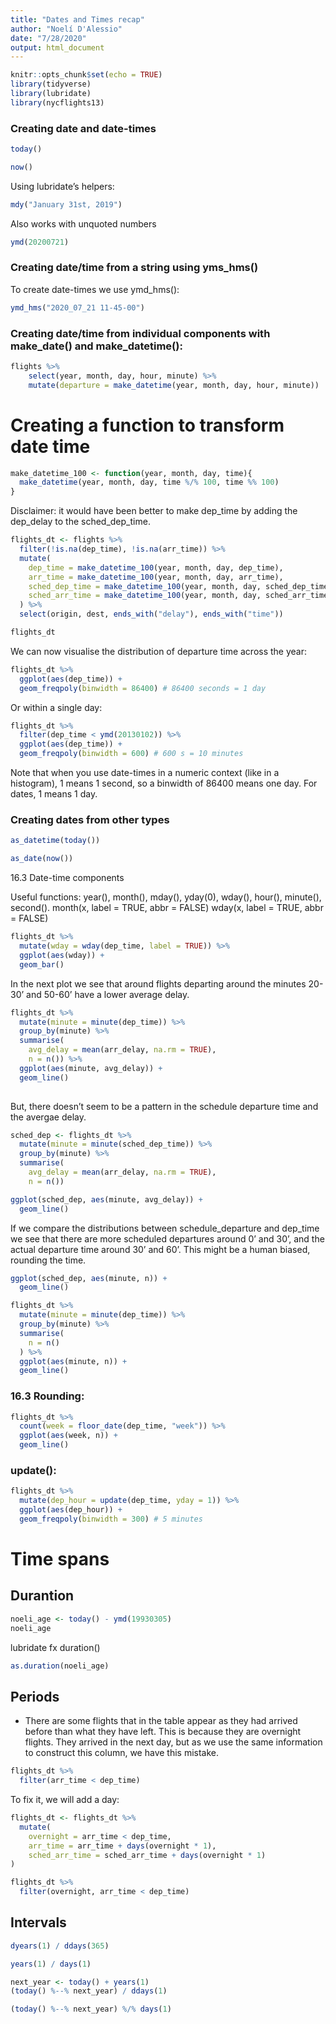 ```yaml
---
title: "Dates and Times recap"
author: "Noelí D'Alessio"
date: "7/28/2020"
output: html_document
---
```


```r
knitr::opts_chunk$set(echo = TRUE)
library(tidyverse)
library(lubridate)
library(nycflights13)
```

### Creating date and date-times

```r
today()
```
```r
now()
```
Using lubridate's helpers:
```r
mdy("January 31st, 2019")
```
Also works with unquoted numbers
```r
ymd(20200721)
```

### Creating date/time from a string using yms_hms()

To create date-times we use ymd_hms():
```r
ymd_hms("2020_07_21 11-45-00")
```

### Creating date/time from individual components with make_date() and make_datetime():

```r
flights %>% 
    select(year, month, day, hour, minute) %>% 
    mutate(departure = make_datetime(year, month, day, hour, minute))
```

# Creating a function to transform date time

```r
make_datetime_100 <- function(year, month, day, time){
  make_datetime(year, month, day, time %/% 100, time %% 100)
}
```

Disclaimer: it would have been better to make dep_time by adding the dep_delay to the sched_dep_time. 

```r
flights_dt <- flights %>% 
  filter(!is.na(dep_time), !is.na(arr_time)) %>% 
  mutate(
    dep_time = make_datetime_100(year, month, day, dep_time),
    arr_time = make_datetime_100(year, month, day, arr_time),
    sched_dep_time = make_datetime_100(year, month, day, sched_dep_time),
    sched_arr_time = make_datetime_100(year, month, day, sched_arr_time)
  ) %>% 
  select(origin, dest, ends_with("delay"), ends_with("time"))

flights_dt
```

We can now visualise the distribution of departure time across the year:

```r
flights_dt %>% 
  ggplot(aes(dep_time)) +
  geom_freqpoly(binwidth = 86400) # 86400 seconds = 1 day
```

Or within a single day:

```r
flights_dt %>% 
  filter(dep_time < ymd(20130102)) %>% 
  ggplot(aes(dep_time)) + 
  geom_freqpoly(binwidth = 600) # 600 s = 10 minutes
```

Note that when you use date-times in a numeric context (like in a histogram), 1 means 1 second, so a binwidth of 86400 means one day. For dates, 1 means 1 day.

### Creating dates from other types

```r
as_datetime(today())
```
```r
as_date(now())
```

16.3 Date-time components

Useful functions: year(), month(), mday(), yday(0), wday(), hour(), minute(), second().
month(x, label = TRUE, abbr = FALSE)
wday(x, label = TRUE, abbr = FALSE)

```r
flights_dt %>% 
  mutate(wday = wday(dep_time, label = TRUE)) %>% 
  ggplot(aes(wday)) +
  geom_bar()
```


In the next plot we see that around flights departing around the minutes 20-30' and 50-60' have a lower average delay.
```r
flights_dt %>% 
  mutate(minute = minute(dep_time)) %>% 
  group_by(minute) %>% 
  summarise(
    avg_delay = mean(arr_delay, na.rm = TRUE),
    n = n()) %>% 
  ggplot(aes(minute, avg_delay)) +
  geom_line()
  
```

But, there doesn't seem to be a pattern in the schedule departure time and the avergae delay.
```r
sched_dep <- flights_dt %>% 
  mutate(minute = minute(sched_dep_time)) %>% 
  group_by(minute) %>% 
  summarise(
    avg_delay = mean(arr_delay, na.rm = TRUE),
    n = n())

ggplot(sched_dep, aes(minute, avg_delay)) +
  geom_line()
```

If we compare the distributions between schedule_departure and dep_time we see that there are more scheduled departures around 0' and 30', and the actual departure time around 30' and 60'. This might be a human biased, rounding the time.

```r
ggplot(sched_dep, aes(minute, n)) +
  geom_line()
```
```r
flights_dt %>% 
  mutate(minute = minute(dep_time)) %>% 
  group_by(minute) %>% 
  summarise(
    n = n()
  ) %>% 
  ggplot(aes(minute, n)) +
  geom_line()
```

### 16.3 Rounding:

```r
flights_dt %>% 
  count(week = floor_date(dep_time, "week")) %>% 
  ggplot(aes(week, n)) +
  geom_line()
```

### update():

```r
flights_dt %>% 
  mutate(dep_hour = update(dep_time, yday = 1)) %>% 
  ggplot(aes(dep_hour)) +
  geom_freqpoly(binwidth = 300) # 5 minutes
```


# Time spans


## Durantion

```r
noeli_age <- today() - ymd(19930305)
noeli_age
```

lubridate fx duration()
```r
as.duration(noeli_age)
```


## Periods

- There are some flights that in the table appear as they had arrived before than what they have left. This is because they are overnight flights. They arrived in the next day, but as we use the same information to construct this column, we have this mistake.

```r
flights_dt %>% 
  filter(arr_time < dep_time)
```

To fix it, we will add a day:

```r
flights_dt <- flights_dt %>% 
  mutate(
    overnight = arr_time < dep_time,
    arr_time = arr_time + days(overnight * 1),
    sched_arr_time = sched_arr_time + days(overnight * 1)
)
```

```r
flights_dt %>% 
  filter(overnight, arr_time < dep_time)
```

## Intervals

```r
dyears(1) / ddays(365)
```

```r
years(1) / days(1)
```

```r
next_year <- today() + years(1)
(today() %--% next_year) / ddays(1)
```

```r
(today() %--% next_year) %/% days(1)
```

